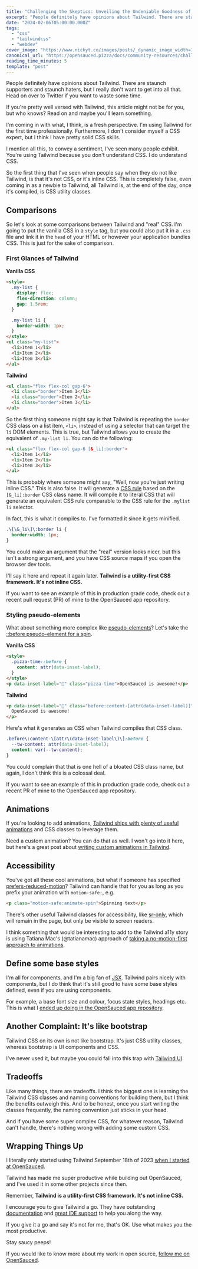 ```yaml
---
title: "Challenging the Skeptics: Unveiling the Undeniable Goodness of Tailwind CSS"
excerpt: "People definitely have opinions about Tailwind. There are staunch supporters and staunch haters, but..."
date: "2024-02-06T05:00:00.000Z"
tags:
  - "css"
  - "tailwindcss"
  - "webdev"
cover_image: "https://www.nickyt.co/images/posts/_dynamic_image_width=1000,height=420,fit=cover,gravity=auto,format=auto_https%3A%2F%2Fdev-to-uploads.s3.amazonaws.com%2Fuploads%2Farticles%2Fbkhml1iuah7nt4is2wwr.jpeg"
canonical_url: "https://opensauced.pizza/docs/community-resources/challenging-the-skeptics-unveiling-the-undeniable-goodness-of-tailwind-css/"
reading_time_minutes: 5
template: "post"
---
```



People definitely have opinions about Tailwind. There are staunch supporters and staunch haters, but I really don't want to get into all that. Head on over to Twitter if you want to waste some time.

If you're pretty well versed with Tailwind, this article might not be for you, but who knows? Read on and maybe you'll learn something.

I'm coming in with what, I think, is a fresh perspective. I'm using Tailwind for the first time professionally. Furthermore, I don't consider myself a CSS expert, but I think I have pretty solid CSS skills.

I mention all this, to convey a sentiment, I've seen many people exhibit. You're using Tailwind because you don't understand CSS. I do understand CSS.

So the first thing that I've seen when people say when they do not like Tailwind, is that it's not CSS, or it's inline CSS. This is completely false, even coming in as a newbie to Tailwind, all Tailwind is, at the end of the day, once it's compiled, is CSS utility classes.

## Comparisons

So let's look at some comparisons between Tailwind and "real" CSS. I'm going to put the vanilla CSS in a `style` tag, but you could also put it in a `.css` file and link it in the `head` of your HTML or however your application bundles CSS. This is just for the sake of comparison.

### First Glances of Tailwind

**Vanilla CSS**

```html
<style>
  .my-list {
    display: flex;
    flex-direction: column;
    gap: 1.5rem;
  }

  .my-list li {
    border-width: 1px;
  }
</style>
<ul class="my-list">
  <li>Item 1</li>
  <li>Item 2</li>
  <li>Item 3</li>
</ul>
```

**Tailwind**

```html
<ul class="flex flex-col gap-6">
  <li class="border">Item 1</li>
  <li class="border">Item 2</li>
  <li class="border">Item 3</li>
</ul>
```

So the first thing someone might say is that Tailwind is repeating the `border` CSS class on a list item, `<li>`, instead of using a selector that can target the `li` DOM elements. This is true, but Tailwind allows you to create the equivalent of `.my-list li`. You can do the following:

```html
<ul class="flex flex-col gap-6 [&_li]:border">
  <li>Item 1</li>
  <li>Item 2</li>
  <li>Item 3</li>
</ul>
```

This is probably where someone might say, "Well, now you're just writing inline CSS." This is also false. It will generate a [CSS rule](https://developer.mozilla.org/en-US/docs/Web/API/CSSRule) based on the `[&_li]:border` CSS class name. It will compile it to literal CSS that will generate an equivalent CSS rule comparable to the CSS rule for the `.mylist li` selector.

In fact, this is what it compiles to. I've formatted it since it gets minified.

```css
.\[\&_li\]\:border li {
  border-width: 1px;
}
```

You could make an argument that the "real" version looks nicer, but this isn't a strong argument, and you have CSS source maps if you open the browser dev tools.

I'll say it here and repeat it again later. **Tailwind is a utility-first CSS framework. It's not inline CSS.**

If you want to see an example of this in production grade code, check out a recent pull request (PR) of mine to the OpenSauced app repository.

<Embed url="https://github.com/open-sauced/app/pull/2524" />

### Styling pseudo-elements

What about something more complex like [pseudo-elements](https://developer.mozilla.org/en-US/docs/Web/CSS/Pseudo-elements)? Let's take the [::before pseudo-element for a spin](https://developer.mozilla.org/en-US/docs/Web/CSS/::before).

**Vanilla CSS**

```html
<style>
  .pizza-time::before {
    content: attr(data-inset-label);
  }
</style>
<p data-inset-label="🍕" class="pizza-time">OpenSauced is awesome!</p>
```

**Tailwind**

```html
<p data-inset-label="🍕" class="before:content-[attr(data-inset-label)]">
  OpenSauced is awesome!
</p>
```

Here's what it generates as CSS when Tailwind compiles that CSS class.

```css
.before\:content-\[attr\(data-inset-label\)\]:before {
  --tw-content: attr(data-inset-label);
  content: var(--tw-content);
}
```

You could complain that that is one hell of a bloated CSS class name, but again, I don't think this is a colossal deal.

If you want to see an example of this in production grade code, check out a recent PR of mine to the OpenSauced app repository.

<Embed url="https://github.com/open-sauced/app/pull/2552" />

## Animations

If you're looking to add animations, [Tailwind ships with plenty of useful animations](https://tailwindcss.com/docs/animation) and CSS classes to leverage them.

Need a custom animation? You can do that as well. I won't go into it here, but here's a great post about [writing custom animations in Tailwind](https://blog.logrocket.com/creating-custom-animations-tailwind-css/).

## Accessibility

You've got all these cool animations, but what if someone has specified [prefers-reduced-motion](https://developer.mozilla.org/en-US/docs/Web/CSS/@media/prefers-reduced-motion)? Tailwind can handle that for you as long as you prefix your animation with `motion-safe:`, e.g.

```html
<p class="motion-safe:animate-spin">Spinning text</p>
```

There's other useful Tailwind classes for accessibility, like [sr-only](https://tailwindcss.com/docs/screen-readers#screen-reader-only-elements), which will remain in the page, but only be visible to screen readers.

I think something that would be interesting to add to the Tailwind a11y story is using Tatiana Mac's (@tatianamac) approach of [taking a no-motion-first approach to animations](https://www.tatianamac.com/posts/prefers-reduced-motion).

## Define some base styles

I'm all for components, and I'm a big fan of [JSX](https://jasonformat.com/wtf-is-jsx/). Tailwind pairs nicely with components, but I do think that it's still good to have some base styles defined, even if you are using components.

For example, a base font size and colour, focus state styles, headings etc. This is what I [ended up doing in the OpenSauced app repository](https://github.com/open-sauced/app/pulls?q=is%3Apr+sort%3Aupdated-desc+is%3Amerged+focus+author%3Anickytonline).

## Another Complaint: It's like bootstrap

Tailwind CSS on its own is not like bootstrap. It's just CSS utility classes, whereas bootstrap is UI components and CSS.

I've never used it, but maybe you could fall into this trap with [Tailwind UI](https://tailwindui.com/).

## Tradeoffs

Like many things, there are tradeoffs. I think the biggest one is learning the Tailwind CSS classes and naming conventions for building them, but I think the benefits outweigh this. And to be honest, once you start writing the classes frequently, the naming convention just sticks in your head.

And if you have some super complex CSS, for whatever reason, Tailwind can't handle, there's nothing wrong with adding some custom CSS.

## Wrapping Things Up

I literally only started using Tailwind September 18th of 2023 [when I started at OpenSauced](https://twitter.com/nickytonline/status/1703742155351539781).

Tailwind has made me super productive while building out OpenSauced, and I've used it in some other projects since then.

Remember, **Tailwind is a utility-first CSS framework. It's not inline CSS.**

I encourage you to give Tailwind a go. They have outstanding [documentation](https://tailwindcss.com/docs) and [great IDE support](https://tailwindcss.com/docs/editor-setup) to help you along the way.

If you give it a go and say it's not for me, that's OK. Use what makes you the most productive.

Stay saucy peeps!

If you would like to know more about my work in open source, [follow me on OpenSauced](https://oss.fyi/nickytonline).
